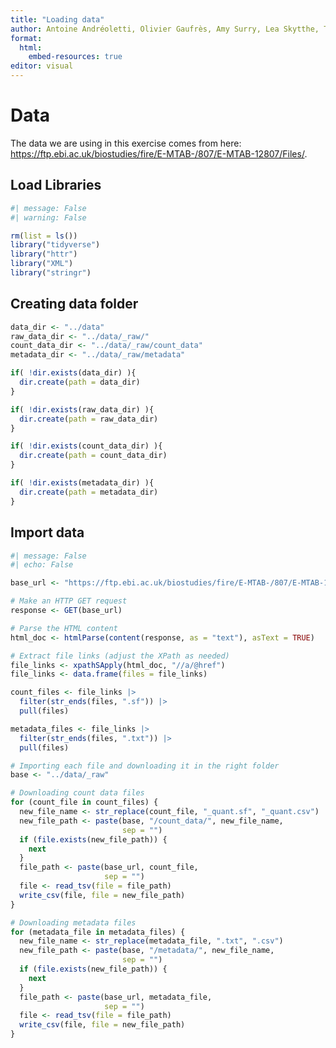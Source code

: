 ```yaml
---
title: "Loading data"
author: Antoine Andréoletti, Olivier Gaufrès, Amy Surry, Lea Skytthe, Trine Søgaard
format:
  html:
    embed-resources: true
editor: visual
---
```


# Data

The data we are using in this exercise comes from here: <https://ftp.ebi.ac.uk/biostudies/fire/E-MTAB-/807/E-MTAB-12807/Files/>.

## Load Libraries

```r
#| message: False
#| warning: False

rm(list = ls())
library("tidyverse")
library("httr")
library("XML")
library("stringr")
```

## Creating data folder

```r
data_dir <- "../data"
raw_data_dir <- "../data/_raw/"
count_data_dir <- "../data/_raw/count_data"
metadata_dir <- "../data/_raw/metadata"

if( !dir.exists(data_dir) ){
  dir.create(path = data_dir)
}

if( !dir.exists(raw_data_dir) ){
  dir.create(path = raw_data_dir)
}

if( !dir.exists(count_data_dir) ){
  dir.create(path = count_data_dir)
}

if( !dir.exists(metadata_dir) ){
  dir.create(path = metadata_dir)
}
```

## Import data

```r
#| message: False
#| echo: False

base_url <- "https://ftp.ebi.ac.uk/biostudies/fire/E-MTAB-/807/E-MTAB-12807/Files/"

# Make an HTTP GET request
response <- GET(base_url)

# Parse the HTML content
html_doc <- htmlParse(content(response, as = "text"), asText = TRUE)

# Extract file links (adjust the XPath as needed)
file_links <- xpathSApply(html_doc, "//a/@href")
file_links <- data.frame(files = file_links)

count_files <- file_links |> 
  filter(str_ends(files, ".sf")) |> 
  pull(files)

metadata_files <- file_links |> 
  filter(str_ends(files, ".txt")) |> 
  pull(files)

# Importing each file and downloading it in the right folder
base <- "../data/_raw"

# Downloading count data files
for (count_file in count_files) {
  new_file_name <- str_replace(count_file, "_quant.sf", "_quant.csv")
  new_file_path <- paste(base, "/count_data/", new_file_name,
                         sep = "")
  if (file.exists(new_file_path)) {
    next
  }
  file_path <- paste(base_url, count_file, 
                     sep = "")
  file <- read_tsv(file = file_path)
  write_csv(file, file = new_file_path)
}

# Downloading metadata files
for (metadata_file in metadata_files) {
  new_file_name <- str_replace(metadata_file, ".txt", ".csv")
  new_file_path <- paste(base, "/metadata/", new_file_name,
                         sep = "")
  if (file.exists(new_file_path)) {
    next
  }
  file_path <- paste(base_url, metadata_file, 
                     sep = "")
  file <- read_tsv(file = file_path)
  write_csv(file, file = new_file_path)
}
```
